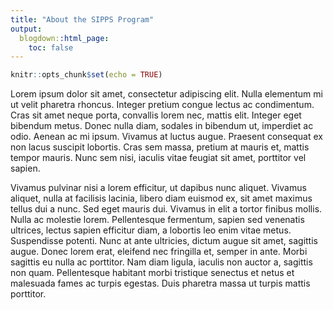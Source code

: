 ```yaml
---
title: "About the SIPPS Program"
output:
  blogdown::html_page:
    toc: false
---
```


```r
knitr::opts_chunk$set(echo = TRUE)
```

Lorem ipsum dolor sit amet, consectetur adipiscing elit. Nulla elementum mi ut velit pharetra rhoncus. Integer pretium congue lectus ac condimentum. Cras sit amet neque porta, convallis lorem nec, mattis elit. Integer eget bibendum metus. Donec nulla diam, sodales in bibendum ut, imperdiet ac odio. Aenean ac mi ipsum. Vivamus at luctus augue. Praesent consequat ex non lacus suscipit lobortis. Cras sem massa, pretium at mauris et, mattis tempor mauris. Nunc sem nisi, iaculis vitae feugiat sit amet, porttitor vel sapien.

Vivamus pulvinar nisi a lorem efficitur, ut dapibus nunc aliquet. Vivamus aliquet, nulla at facilisis lacinia, libero diam euismod ex, sit amet maximus tellus dui a nunc. Sed eget mauris dui. Vivamus in elit a tortor finibus mollis. Nulla ac molestie lorem. Pellentesque fermentum, sapien sed venenatis ultrices, lectus sapien efficitur diam, a lobortis leo enim vitae metus. Suspendisse potenti. Nunc at ante ultricies, dictum augue sit amet, sagittis augue. Donec lorem erat, eleifend nec fringilla et, semper in ante. Morbi sagittis eu nulla ac porttitor. Nam diam ligula, iaculis non auctor a, sagittis non quam. Pellentesque habitant morbi tristique senectus et netus et malesuada fames ac turpis egestas. Duis pharetra massa ut turpis mattis porttitor.